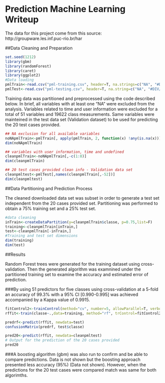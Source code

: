 # Prediction Machine Learning Writeup

The data for this project come from this source: http://groupware.les.inf.puc-rio.br/har

##Data Cleaning and Preparation

```r
set.seed(1212)
library(gbm)
library(randomForest)
library(caret)
library(ggplot2)
#Data loading
pmlTrain<-read.csv("pml-training.csv", header=T, na.strings=c("NA", "#DIV/0!"))
pmlTest<-read.csv("pml-testing.csv", header=T, na.string=c("NA", "#DIV/0!"))
```

Training data was partitioned and preprocessed using the code described below. In brief, all variables with at least one "NA" were excluded from the analysis. Variables related to time and user information were excluded for a total of 51 variables and 19622 class measurements. Same variables were mainteined in the test data set (Validation dataset) to be used for predicting the 20 test cases provided.

```r
## NA exclusion for all available variables
noNApmlTrain<-pmlTrain[, apply(pmlTrain, 2, function(x) !any(is.na(x)))] 
dim(noNApmlTrain)
```

```r
## variables with user information, time and undefined
cleanpmlTrain<-noNApmlTrain[,-c(1:8)]
dim(cleanpmlTrain)
```

```r
## 20 test cases provided clean info - Validation data set
cleanpmltest<-pmlTest[,names(cleanpmlTrain[,-52])]
dim(cleanpmltest)
```


##Data Partitioning and Prediction Process

The cleaned downloaded data set was subset in order to generate a test set independent from the 20 cases provided set. Partitioning was performed to obtain a 75% training set and a 25% test set.

```r
#data cleaning
inTrain<-createDataPartition(y=cleanpmlTrain$classe, p=0.75,list=F)
training<-cleanpmlTrain[inTrain,] 
test<-cleanpmlTrain[-inTrain,] 
#Training and test set dimensions
dim(training)
dim(test)
```


##Results

Random Forest trees were generated for the training dataset using cross-validation. Then the generated algorithm was examnined under the partitioned training set to examine the accuracy and estimated error of prediction. 

###By using 51 predictors for five classes using cross-validation at a 5-fold an accuracy of 99.3% with a 95% CI [0.990-0.995] was achieved accompanied by a Kappa value of 0.9915.

```r
fitControl2<-trainControl(method="cv", number=5, allowParallel=T, verbose=T)
rffit<-train(classe~.,data=training, method="rf", trControl=fitControl2, verbose=F)
```

```r
predrf<-predict(rffit, newdata=test)
confusionMatrix(predrf, test$classe)
```


```r

pred20<-predict(rffit, newdata=cleanpmltest)
# Output for the prediction of the 20 cases provided
pred20
```


###A boosting algorithm (gbm) was also run to confirm and be able to compare predictions. Data is not shown but the boosting approach presented less accuracy (95%) (Data not shown). However, when the predictions for the 20 test cases were compared match was same for both algorimths.


